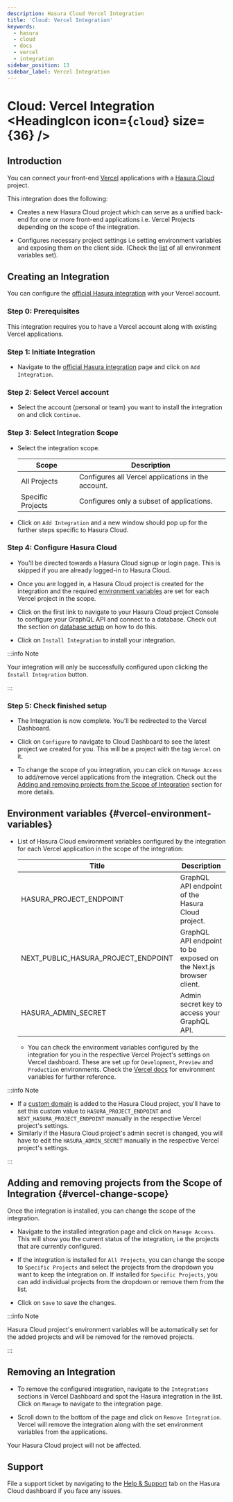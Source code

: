 ```yaml
---
description: Hasura Cloud Vercel Integration
title: 'Cloud: Vercel Integration'
keywords:
  - hasura
  - cloud
  - docs
  - vercel
  - integration
sidebar_position: 13
sidebar_label: Vercel Integration
---
```



# Cloud: Vercel Integration <HeadingIcon icon={`cloud`} size={36} />

## Introduction

You can connect your front-end [Vercel](https://vercel.com/dashboard) applications with a
[Hasura Cloud](https://cloud.hasura.io/) project.

This integration does the following:

- Creates a new Hasura Cloud project which can serve as a unified back-end for one or more front-end applications i.e.
  Vercel Projects depending on the scope of the integration.

- Configures necessary project settings i.e setting environment variables and exposing them on the client side. (Check
  the [list](#vercel-environment-variables) of all environment variables set).

  <Thumbnail src='/img/projects/integrations/vercel/hasura-vercel.png' alt='Hasura Vercel Integration' width='1146px' />

## Creating an Integration

You can configure the [official Hasura integration](https://vercel.com/integrations/hasura) with your Vercel account.

<Thumbnail
  src='/img/projects/integrations/vercel/hasura-vercel-integration.png'
  alt='Hasura Official Integration page'
  width='1146px'
/>

### Step 0: Prerequisites

This integration requires you to have a Vercel account along with existing Vercel applications.

### Step 1: Initiate Integration

- Navigate to the [official Hasura integration](https://vercel.com/integrations/hasura-v1) page and click on
  `Add Integration`.

  <Thumbnail src='/img/projects/integrations/vercel/add-integration-button.png' alt='Add Integration Button' width='1146px' />

### Step 2: Select Vercel account

- Select the account (personal or team) you want to install the integration on and click `Continue`.

  <Thumbnail src='/img/projects/integrations/vercel/vercel-account-scope.png' alt='Vercel Account Scope' width='400px' />

### Step 3: Select Integration Scope

- Select the integration scope.

  | Scope             | Description                                        |
  | ----------------- | -------------------------------------------------- |
  | All Projects      | Configures all Vercel applications in the account. |
  | Specific Projects | Configures only a subset of applications.          |

  <Thumbnail src='/img/projects/integrations/vercel/selected-projects.png' alt='Vercel selected projects' width='400px' />

- Click on `Add Integration` and a new window should pop up for the further steps specific to Hasura Cloud.

### Step 4: Configure Hasura Cloud

- You'll be directed towards a Hasura Cloud signup or login page. This is skipped if you are already logged-in to Hasura
  Cloud.

- Once you are logged in, a Hasura Cloud project is created for the integration and the required
  [environment variables](#vercel-environment-variables) are set for each Vercel project in the scope.

  <Thumbnail src='/img/projects/integrations/vercel/setup-progress.png' alt='Setup Progress' width='600px' />

- Click on the first link to navigate to your Hasura Cloud project Console to configure your GraphQL API and connect to
  a database. Check out the section on [database setup](/projects/create.mdx#cloud-projects-db-setup) on how to do this.

  <Thumbnail src='/img/projects/integrations/vercel/visit-console.png' alt='Visit Console Button' width='600px' />

- Click on `Install Integration` to install your integration.

  <Thumbnail src='/img/projects/integrations/vercel/install-integration.png' alt='Finish Setup Button' width='600px' />

:::info Note

Your integration will only be successfully configured upon clicking the `Install Integration` button.

:::

### Step 5: Check finished setup

- The Integration is now complete. You'll be redirected to the Vercel Dashboard.

  <Thumbnail src='/img/projects/integrations/vercel/integration-complete.png' alt='Integration Complete' width='1146px' />

- Click on `Configure` to navigate to Cloud Dashboard to see the latest project we created for you. This will be a
  project with the tag `Vercel` on it.

  <Thumbnail src='/img/projects/integrations/vercel/vercel-tag-project.png' alt='Integration Complete' width='1146px' />

- To change the scope of you integration, you can click on `Manage Access` to add/remove vercel applications from the
  integration. Check out the [Adding and removing projects from the Scope of Integration](#vercel-change-scope) section
  for more details.

## Environment variables {#vercel-environment-variables}

- List of Hasura Cloud environment variables configured by the integration for each Vercel application in the scope of
  the integration:

  | Title                               | Description                                                       |
  | ----------------------------------- | ----------------------------------------------------------------- |
  | HASURA_PROJECT_ENDPOINT             | GraphQL API endpoint of the Hasura Cloud project.                 |
  | NEXT_PUBLIC_HASURA_PROJECT_ENDPOINT | GraphQL API endpoint to be exposed on the Next.js browser client. |
  | HASURA_ADMIN_SECRET                 | Admin secret key to access your GraphQL API.                      |

  - You can check the environment variables configured by the integration for you in the respective Vercel Project's
    settings on Vercel dashboard. These are set up for `Development`, `Preview` and `Production` environments. Check the
    [Vercel docs](https://vercel.com/docs/concepts/projects/environment-variables) for environment variables for further
    reference.

    <Thumbnail src='/img/projects/integrations/vercel/environment-variables.png' alt='Environment variables' width='1146px' />

:::info Note

- If a [custom domain](/projects/domains.mdx) is added to the Hasura Cloud project, you'll have to set this custom value
  to `HASURA_PROJECT_ENDPOINT` and `NEXT_HASURA_PROJECT_ENDPOINT` manually in the respective Vercel project's settings.
- Similarly if the Hasura Cloud project's admin secret is changed, you will have to edit the `HASURA_ADMIN_SECRET`
  manually in the respective Vercel project's settings.

:::

## Adding and removing projects from the Scope of Integration {#vercel-change-scope}

Once the integration is installed, you can change the scope of the integration.

- Navigate to the installed integration page and click on `Manage Access`. This will show you the current status of the
  integration, i.e the projects that are currently configured.

  <Thumbnail src='/img/projects/integrations/vercel/manage-access-button.png' alt='Manage Access Button' width='1146px' />

- If the integration is installed for `All Projects`, you can change the scope to `Specific Projects` and select the
  projects from the dropdown you want to keep the integration on. If installed for `Specific Projects`, you can add
  individual projects from the dropdown or remove them from the list.

  <Thumbnail src='/img/projects/integrations/vercel/manage-access-projects.png' alt='Manage Access For Projects' width='400px' />

- Click on `Save` to save the changes.

:::info Note

Hasura Cloud project's environment variables will be automatically set for the added projects and will be removed for
the removed projects.

:::

## Removing an Integration

- To remove the configured integration, navigate to the `Integrations` sections in Vercel Dashboard and spot the Hasura
  integration in the list. Click on `Manage` to navigate to the integration page.

  <Thumbnail src='/img/projects/integrations/vercel/integration-tab.png' alt='Vercel Integration Tab' width='1146px' />

- Scroll down to the bottom of the page and click on `Remove Integration`. Vercel will remove the integration along with
  the set environment variables from the applications.

  <Thumbnail src='/img/projects/integrations/vercel/remove-integration.png' alt='Remove Vercel Integration' width='1146px' />

Your Hasura Cloud project will not be affected.

## Support

File a support ticket by navigating to the [Help & Support](https://cloud.hasura.io/support/create-ticket) tab on the
Hasura Cloud dashboard if you face any issues.
